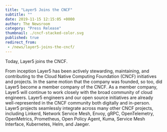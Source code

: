 ```yaml
---
title: "Layer5 Joins the CNCF"
subtitle: ""
date: 2019-11-15 12:15:05 +0000
author: The Newsroom
category: "Press Release"
thumbnail: ./cncf-stacked-color.svg
published: true
redirect_from:
 - /news/layer5-joins-the-cncf/
---
```



<NewsWrapper>
Today, Layer5 joins the CNCF.

From inception Layer5 has been actively stewarding, maintaining, and contributing to the Cloud Native Computing Foundation (CNCF) initiatives and projects. In the same motion that the company was founded, so too, did Layer5 become a member company of the CNCF. As a member company, Layer5 will continue to work closely with the broad community of cloud engineers. Layer5 engineers and our open source initiatives are already well-represented in the CNCF community both digitally and in-person. <br/>
Layer5 projects seamlessly integrate across many other CNCF projects, including Linkerd, Network Service Mesh, Envoy, gRPC, OpenTelemetry, OpenMetrics, Prometheus, Open Policy Agent, Kuma, Service Mesh Interface, Kubernetes, Helm, and Jaeger.<br/>
</NewsWrapper>
